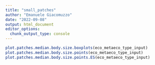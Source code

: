 ```yaml
---
title: "small_patches"
author: "Emanuele Giacomuzzo"
date: "2022-09-08"
output: html_document
editor_options: 
  chunk_output_type: console
---
```


```r
plot.patches.median.body.size.boxplots(eco_metaeco_type_input)
plot.patches.median.body.size.points(eco_metaeco_type_input)
plot.patches.median.body.size.points.ES(eco_metaeco_type_input)
```